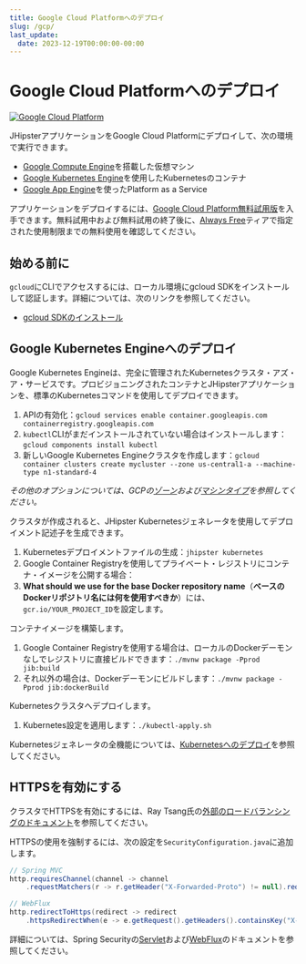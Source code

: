 ```yaml
---
title: Google Cloud Platformへのデプロイ
slug: /gcp/
last_update:
  date: 2023-12-19T00:00:00-00:00
---
```


# <i class="fa fa-cloud-upload"></i> Google Cloud Platformへのデプロイ

[![Google Cloud Platform](/images/logo/logo-gcp.png)](https://cloud.google.com)

JHipsterアプリケーションをGoogle Cloud Platformにデプロイして、次の環境で実行できます。
- [Google Compute Engine](https://cloud.google.com/compute/)を搭載した仮想マシン
- [Google Kubernetes Engine](https://cloud.google.com/kubernetes-engine/)を使用したKubernetesのコンテナ
- [Google App Engine](https://cloud.google.com/appengine/)を使ったPlatform as a Service

アプリケーションをデプロイするには、[Google Cloud Platform無料試用版](https://cloud.google.com/free)を入手できます。無料試用中および無料試用の終了後に、[Always Free](https://cloud.google.com/free/)ティアで指定された使用制限までの無料使用を確認してください。

## 始める前に

`gcloud`にCLIでアクセスするには、ローカル環境にgcloud SDKをインストールして認証します。詳細については、次のリンクを参照してください。

- [gcloud SDKのインストール](https://cloud.google.com/sdk/install)

## Google Kubernetes Engineへのデプロイ

Google Kubernetes Engineは、完全に管理されたKubernetesクラスタ・アズ・ア・サービスです。プロビジョニングされたコンテナとJHipsterアプリケーションを、標準のKubernetesコマンドを使用してデプロイできます。

1. APIの有効化：`gcloud services enable container.googleapis.com containerregistry.googleapis.com`
1. `kubectl`CLIがまだインストールされていない場合はインストールします：`gcloud components install kubectl`
1. 新しいGoogle Kubernetes Engineクラスタを作成します：`gcloud container clusters create mycluster --zone us-central1-a --machine-type n1-standard-4`

_その他のオプションについては、GCPの[ゾーン](https://cloud.google.com/compute/docs/regions-zones/)および[マシンタイプ](https://cloud.google.com/compute/docs/machine-types/)を参照してください。_

クラスタが作成されると、JHipster Kubernetesジェネレータを使用してデプロイメント記述子を生成できます。

1. Kubernetesデプロイメントファイルの生成：`jhipster kubernetes`
1. Google Container Registryを使用してプライベート・レジストリにコンテナ・イメージを公開する場合：
  1. **What should we use for the base Docker repository name**（**ベースのDockerリポジトリ名には何を使用すべきか**）には、`gcr.io/YOUR_PROJECT_ID`を設定します。

コンテナイメージを構築します。

1. Google Container Registryを使用する場合は、ローカルのDockerデーモンなしでレジストリに直接ビルドできます：`./mvnw package -Pprod jib:build`
1. それ以外の場合は、Dockerデーモンにビルドします：`./mvnw package -Pprod jib:dockerBuild`

Kubernetesクラスタへデプロイします。

1. Kubernetes設定を適用します：`./kubectl-apply.sh`

Kubernetesジェネレータの全機能については、[Kubernetesへのデプロイ](/kubernetes)を参照してください。

## HTTPSを有効にする

クラスタでHTTPSを有効にするには、Ray Tsang氏の[外部のロードバランシングのドキュメント](https://spring-gcp.saturnism.me/deployment/kubernetes/load-balancing/external-load-balancing)を参照してください。

HTTPSの使用を強制するには、次の設定を`SecurityConfiguration.java`に追加します。

```java
// Spring MVC
http.requiresChannel(channel -> channel
    .requestMatchers(r -> r.getHeader("X-Forwarded-Proto") != null).requiresSecure());

// WebFlux
http.redirectToHttps(redirect -> redirect
    .httpsRedirectWhen(e -> e.getRequest().getHeaders().containsKey("X-Forwarded-Proto")));
```

詳細については、Spring Securityの[Servlet](https://docs.spring.io/spring-security/site/docs/5.5.x/reference/html5/#servlet-http-redirect)および[WebFlux](https://docs.spring.io/spring-security/site/docs/5.5.x/reference/html5/#webflux-http-redirect)のドキュメントを参照してください。

